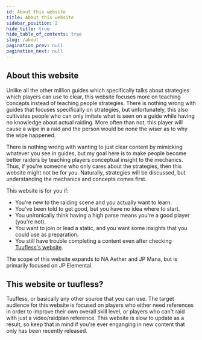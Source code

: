 ```yaml
---
id: About this website
title: About this website
sidebar_position: 2
hide_title: true
hide_table_of_contents: true
slug: /about
pagination_prev: null
pagination_next: null
---
```


## About this website
Unlike all the other million guides which specifically talks about strategies which players can use to clear, this website focuses more on teaching concepts instead of teaching people strategies. There is nothing wrong with guides that focuses specifically on strategies, but unfortunately, this also cultivates people who can only imitate what is seen on a guide while having no knowledge about actual raiding. More often than not, this player will cause a wipe in a raid and the person would be none the wiser as to why the wipe happened.

There is nothing wrong with wanting to just clear content by mimicking whatever you see in guides, but my goal here is to make people become better raiders by teaching players conceptual insight to the mechanics. Thus, if you're someone who only cares about the strategies, then this website might not be for you. Naturally, strategies will be discussed, but understanding the mechanics and concepts comes first.

This website is for you if:
- You're new to the raiding scene and you actually want to learn.
- You've been told to get good, but you have no idea where to start.
- You unironically think having a high parse means you're a good player (you're not).
- You want to join or lead a static, and you want some insights that you could use as preparation.
- You still have trouble completing a content even after checking [Tuufless's website](https://ffxiv.tuufless.com/).


The scope of this website expands to NA Aether and JP Mana, but is primarily focused on JP Elemental.

## This website or tuufless?
Tuufless, or basically any other source that you can use. The target audience for this website is focused on players who either need references in order to improve their own overall skill level, or players who can't raid with just a video/raidplan reference. This website is slow to update as a result, so keep that in mind if you're ever enganging in new content that only has been recently released.